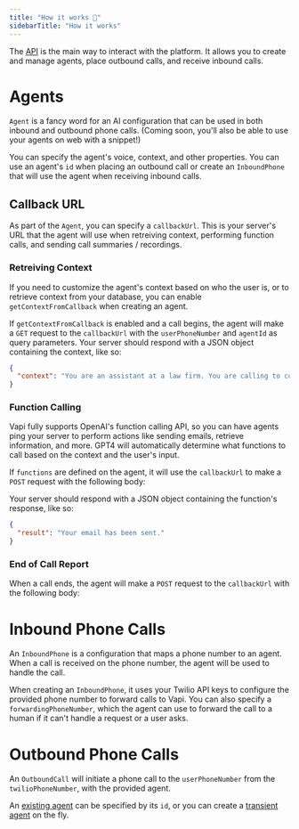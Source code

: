 ```yaml
---
title: "How it works 🧠"
sidebarTitle: "How it works"
---
```


The [API](/api-reference) is the main way to interact with the platform. It allows you to create and manage agents, place outbound calls, and receive inbound calls.

# Agents

`Agent` is a fancy word for an AI configuration that can be used in both inbound and outbound phone calls. (Coming soon, you'll also be able to use your agents on web with a snippet!)

You can specify the agent's voice, context, and other properties. You can use an agent's `id` when placing an outbound call or create an `InboundPhone` that will use the agent when receiving inbound calls.

## Callback URL

As part of the `Agent`, you can specify a `callbackUrl`. This is your server's URL that the agent will use when retreiving context, performing function calls, and sending call summaries / recordings.

### Retreiving Context

If you need to customize the agent's context based on who the user is, or to retrieve context from your database, you can enable `getContextFromCallback` when creating an agent.

If `getContextFromCallback` is enabled and a call begins, the agent will make a `GET` request to the `callbackUrl` with the `userPhoneNumber` and `agentId` as query parameters. Your server should respond with a JSON object containing the context, like so:

```json
{
  "context": "You are an assistant at a law firm. You are calling to confirm an appointment with a client."
}
```

### Function Calling

Vapi fully supports OpenAI's function calling API, so you can have agents ping your server to perform actions like sending emails, retrieve information, and more. GPT4 will automatically determine what functions to call based on the context and the user's input.

If `functions` are defined on the agent, it will use the `callbackUrl` to make a `POST` request with the following body:

<Snippet file="function.body.mdx" />

Your server should respond with a JSON object containing the function's response, like so:

```json
{
  "result": "Your email has been sent."
}
```

### End of Call Report

When a call ends, the agent will make a `POST` request to the `callbackUrl` with the following body:

<Snippet file="end.body.mdx" />

# Inbound Phone Calls

An `InboundPhone` is a configuration that maps a phone number to an agent. When a call is received on the phone number, the agent will be used to handle the call.

When creating an `InboundPhone`, it uses your Twilio API keys to configure the provided phone number to forward calls to Vapi. You can also specify a `forwardingPhoneNumber`, which the agent can use to forward the call to a human if it can't handle a request or a user asks.

# Outbound Phone Calls

An `OutboundCall` will initiate a phone call to the `userPhoneNumber` from the `twilioPhoneNumber`, with the provided agent.

An [existing agent](/api-reference/call/create) can be specified by its `id`, or you can create a [transient agent](/api-reference/call/create.transient) on the fly.
